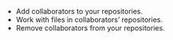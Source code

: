 -   Add collaborators to your repositories.
-   Work with files in collaborators' repositories.
-   Remove collaborators from your repositories.

